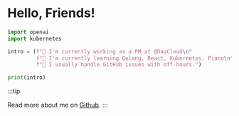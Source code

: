 # Hello, Friends!

```python
import openai
import kubernetes

intro = (f"🔭 I'm currently working as a PM at @DaoCloud\n"
         f"🌱 I'm currently learning Golang, React, Kubernetes, Piano\n"
         f"💬 I usually handle GitHub issues with off-hours.")

print(intro)
```

:::tip

Read more about me on [Github](https://github.com/samzong).
:::
